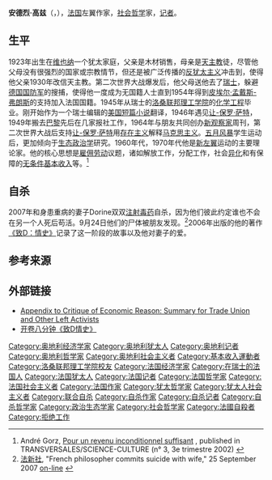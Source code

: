 {{Infobox philosopher
|region           = [[西方哲学|西方哲学]]
|era              = [[20世纪哲学|20世纪哲学]]
|image            =https://d.gr-assets.com/authors/1292771350p8/481508.jpg 
|caption          =
|name             = 安德烈·高兹<br>André Gorz
|other_names      = Gérard Horst, Michel Bosquet
|birth_name       = Gerhart Hirsch
|birth_date       = 1923年2月9日
|birth_place      = [[File:Flag_of_Austria.svg|20px]][[奥地利第一共和国|奥地利第一共和国]][[维也纳|维也纳]]
|death_date       = {{death date and age|df=yes|2007|9|22|1923|2|9}}
|death_place      = {{FRA}}[[沃斯农_(奥布省)|沃斯农 (奥布省)]]
|school_tradition = 
|main_interests   = 
|notable_ideas    = 
|influences       = 
}}
'''安德烈·高兹'''（{{lang-fr|André Gorz}}，{{bd|1923年|2月9日|2007年|9月22日}}），[[法国|法国]]左翼作家，[[社会哲学|社会哲学]]家，[[记者|记者]]。

== 生平 ==
1923年出生在[[维也纳|维也纳]]一个犹太家庭，父亲是木材销售，母亲是[[天主教|天主教]]徒，尽管他父母没有很强烈的国家或宗教情节，但还是被广泛传播的[[反犹太主义|反犹太主义]]冲击到，使得他父亲1930年改信天主教。第二次世界大战爆发后，他父母送他去了[[瑞士|瑞士]]，躲避[[德国国防军|德国国防军]]的搜捕，使得他一度成为无国籍人士直到1954年得到[[皮埃尔·孟戴斯-弗朗斯|皮埃尔·孟戴斯-弗朗斯]]的支持加入法国国籍。1945年从瑞士的[[洛桑联邦理工学院|洛桑联邦理工学院]]的[[化学工程|化学工程]]毕业。刚开始作为一个瑞士编辑的[[美国|美国]][[短篇小说|短篇小说]]翻译，1946年遇见[[让-保罗·萨特|让-保罗·萨特]]，1949年搬去[[巴黎|巴黎]]先后在几家报社工作，1964年与朋友共同创办[[新观察家|新观察家]]周刊，第二次世界大战后支持[[让-保罗·萨特|让-保罗·萨特]]用[[存在主义|存在主义]]解释[[马克思主义|马克思主义]]。[[五月风暴|五月风暴]]学生运动后，更加倾向于[[生态政治学|生态政治学]]研究。1960年代，1970年代他是[[新左翼|新左翼]]运动的主要理论家。他的核心思想是[[雇佣劳动|雇佣劳动]]议题，诸如解放工作，分配工作，社会[[异化|异化]]和有保障的[[无条件基本收入|无条件基本收入]]等。<ref>André Gorz, [http://societal.org/docs/55.htm Pour un revenu inconditionnel suffisant] {{Wayback|url=http://societal.org/docs/55.htm |date=20200426145421 }}, published in TRANSVERSALES/SCIENCE-CULTURE (n° 3, 3e trimestre 2002) {{fr icon}}</ref>

== 自杀 ==
2007年和身患重病的妻子Dorine双双[[注射死刑|注射毒药]]自杀，因为他们彼此约定谁也不会在另一个人死后苟活。9月24日他们的尸体被朋友发现。<ref>[[法新社|法新社]], "French philosopher commits suicide with wife," 25 September 2007 [http://afp.google.com/article/ALeqM5gjWhcNZrlESesEMdHb_hDiVUXltQ on-line] {{Wayback|url=http://afp.google.com/article/ALeqM5gjWhcNZrlESesEMdHb_hDiVUXltQ |date=20130703014627 }} {{en icon}}</ref>2006年出版的他的著作[[《致D：情史》|《致D：情史》]]记录了这一阶段的故事以及他对妻子的爱。

==参考来源==
{{Reflist}}

==外部链接==
* [http://www.antenna.nl/~waterman/gorz.html Appendix to Critique of Economic Reason: Summary for Trade Union and Other Left Activists] {{Wayback|url=http://www.antenna.nl/~waterman/gorz.html |date=20081006234639 }}
* [http://v.ifeng.com/culture/201101/090f13d7-c1ad-4e66-a500-9907f8527cde.shtml 开卷八分钟《致D情史》] {{Wayback|url=http://v.ifeng.com/culture/201101/090f13d7-c1ad-4e66-a500-9907f8527cde.shtml |date=20190914123644 }}

{{Authority control}}
{{DEFAULTSORT:Gorz, Andre}}
[[Category:奥地利经济学家|Category:奥地利经济学家]]
[[Category:奥地利犹太人|Category:奥地利犹太人]]
[[Category:奥地利记者|Category:奥地利记者]]
[[Category:奥地利哲学家|Category:奥地利哲学家]]
[[Category:奥地利社会主义者|Category:奥地利社会主义者]]
[[Category:基本收入運動者|Category:基本收入運動者]]
[[Category:洛桑联邦理工学院校友|Category:洛桑联邦理工学院校友]]
[[Category:法国经济学家|Category:法国经济学家]]
[[Category:在瑞士的法国人|Category:在瑞士的法国人]]
[[Category:法国犹太人|Category:法国犹太人]]
[[Category:法国记者|Category:法国记者]]
[[Category:法国哲学家|Category:法国哲学家]]
[[Category:法国社会主义者|Category:法国社会主义者]]
[[Category:法国作家|Category:法国作家]]
[[Category:犹太哲学家|Category:犹太哲学家]]
[[Category:犹太人社会主义者|Category:犹太人社会主义者]]
[[Category:联合自杀|Category:联合自杀]]
[[Category:自杀作家|Category:自杀作家]]
[[Category:自杀记者|Category:自杀记者]]
[[Category:自杀哲学家|Category:自杀哲学家]]
[[Category:政治生态学家|Category:政治生态学家]]
[[Category:社会哲学家|Category:社会哲学家]]
[[Category:法國自殺者|Category:法國自殺者]]
[[Category:拒绝工作|Category:拒绝工作]]